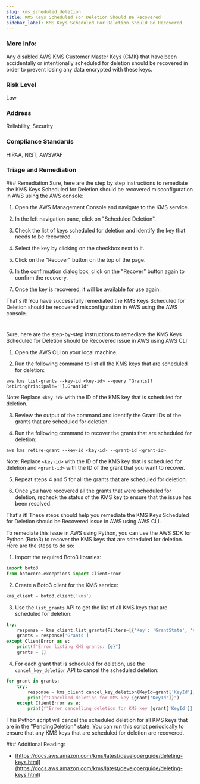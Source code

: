 ```yaml
---
slug: kms_scheduled_deletion
title: KMS Keys Scheduled For Deletion Should Be Recovered
sidebar_label: KMS Keys Scheduled For Deletion Should Be Recovered
---
```


### More Info:

Any disabled AWS KMS Customer Master Keys (CMK) that have been accidentally or intentionally scheduled for deletion should be recovered in order to prevent losing any data encrypted with these keys.

### Risk Level

Low

### Address

Reliability, Security

### Compliance Standards

HIPAA, NIST, AWSWAF


### Triage and Remediation
<Tabs>
<Tab title='Remediation'>
### Remediation

<AccordionGroup>
<Accordion title='Using Console' defaultOpen='true'>
Sure, here are the step by step instructions to remediate the KMS Keys Scheduled for Deletion should be recovered misconfiguration in AWS using the AWS console:

1. Open the AWS Management Console and navigate to the KMS service.

2. In the left navigation pane, click on "Scheduled Deletion".

3. Check the list of keys scheduled for deletion and identify the key that needs to be recovered.

4. Select the key by clicking on the checkbox next to it.

5. Click on the "Recover" button on the top of the page.

6. In the confirmation dialog box, click on the "Recover" button again to confirm the recovery.

7. Once the key is recovered, it will be available for use again.

That's it! You have successfully remediated the KMS Keys Scheduled for Deletion should be recovered misconfiguration in AWS using the AWS console.

#
</Accordion>

<Accordion title='Using CLI'>
Sure, here are the step-by-step instructions to remediate the KMS Keys Scheduled for Deletion should be Recovered issue in AWS using AWS CLI:

1. Open the AWS CLI on your local machine.

2. Run the following command to list all the KMS keys that are scheduled for deletion:

```
aws kms list-grants --key-id <key-id> --query "Grants[?RetiringPrincipal!=''].GrantId"
```

Note: Replace `<key-id>` with the ID of the KMS key that is scheduled for deletion.

3. Review the output of the command and identify the Grant IDs of the grants that are scheduled for deletion.

4. Run the following command to recover the grants that are scheduled for deletion:

```
aws kms retire-grant --key-id <key-id> --grant-id <grant-id>
```

Note: Replace `<key-id>` with the ID of the KMS key that is scheduled for deletion and `<grant-id>` with the ID of the grant that you want to recover.

5. Repeat steps 4 and 5 for all the grants that are scheduled for deletion.

6. Once you have recovered all the grants that were scheduled for deletion, recheck the status of the KMS key to ensure that the issue has been resolved.

That's it! These steps should help you remediate the KMS Keys Scheduled for Deletion should be Recovered issue in AWS using AWS CLI.
</Accordion>

<Accordion title='Using Python'>
To remediate this issue in AWS using Python, you can use the AWS SDK for Python (Boto3) to recover the KMS keys that are scheduled for deletion. Here are the steps to do so:

1. Import the required Boto3 libraries:

```python
import boto3
from botocore.exceptions import ClientError
```

2. Create a Boto3 client for the KMS service:

```python
kms_client = boto3.client('kms')
```

3. Use the `list_grants` API to get the list of all KMS keys that are scheduled for deletion:

```python
try:
    response = kms_client.list_grants(Filters=[{'Key': 'GrantState', 'Values': ['PendingDeletion']}])
    grants = response['Grants']
except ClientError as e:
    print(f"Error listing KMS grants: {e}")
    grants = []
```

4. For each grant that is scheduled for deletion, use the `cancel_key_deletion` API to cancel the scheduled deletion:

```python
for grant in grants:
    try:
        response = kms_client.cancel_key_deletion(KeyId=grant['KeyId'])
        print(f"Cancelled deletion for KMS key {grant['KeyId']}")
    except ClientError as e:
        print(f"Error cancelling deletion for KMS key {grant['KeyId']}: {e}")
```

This Python script will cancel the scheduled deletion for all KMS keys that are in the "PendingDeletion" state. You can run this script periodically to ensure that any KMS keys that are scheduled for deletion are recovered.
</Accordion>

</AccordionGroup>
</Tab>
</Tabs>
### Additional Reading:

- [https://docs.aws.amazon.com/kms/latest/developerguide/deleting-keys.html](https://docs.aws.amazon.com/kms/latest/developerguide/deleting-keys.html) 

